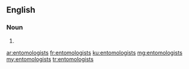 ==English==

===Noun===
{{head|en|plural}}

# {{plural of|entomologist|lang=en}}

[[ar:entomologists]]
[[fr:entomologists]]
[[ku:entomologists]]
[[mg:entomologists]]
[[my:entomologists]]
[[tr:entomologists]]